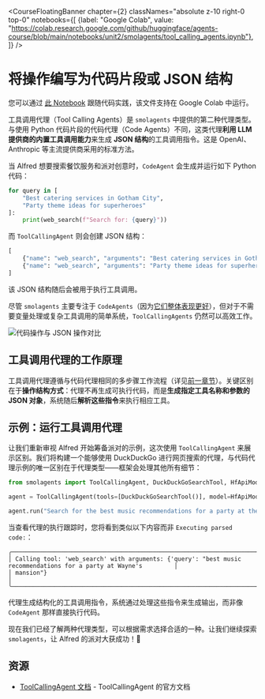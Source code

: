 <CourseFloatingBanner chapter={2}
  classNames="absolute z-10 right-0 top-0"
  notebooks={[
    {label: "Google Colab", value: "https://colab.research.google.com/github/huggingface/agents-course/blob/main/notebooks/unit2/smolagents/tool_calling_agents.ipynb"},
]} />

# 将操作编写为代码片段或 JSON 结构

<Tip>
您可以通过 <a href="https://huggingface.co/agents-course/notebooks/blob/main/unit2/smolagents/tool_calling_agents.ipynb" target="_blank">此 Notebook</a> 跟随代码实践，该文件支持在 Google Colab 中运行。
</Tip>

工具调用代理（Tool Calling Agents）是 `smolagents` 中提供的第二种代理类型。与使用 Python 代码片段的代码代理（Code Agents）不同，这类代理**利用 LLM 提供商的内置工具调用能力**来生成 **JSON 结构**的工具调用指令。这是 OpenAI、Anthropic 等主流提供商采用的标准方法。

当 Alfred 想要搜索餐饮服务和派对创意时，`CodeAgent` 会生成并运行如下 Python 代码：

```python
for query in [
    "Best catering services in Gotham City", 
    "Party theme ideas for superheroes"
]:
    print(web_search(f"Search for: {query}"))
```

而 `ToolCallingAgent` 则会创建 JSON 结构：

```python
[
    {"name": "web_search", "arguments": "Best catering services in Gotham City"},
    {"name": "web_search", "arguments": "Party theme ideas for superheroes"}
]
```

该 JSON 结构随后会被用于执行工具调用。

尽管 `smolagents` 主要专注于 `CodeAgents`（因为[它们整体表现更好](https://arxiv.org/abs/2402.01030)），但对于不需要变量处理或复杂工具调用的简单系统，`ToolCallingAgents` 仍然可以高效工作。

![代码操作与 JSON 操作对比](https://huggingface.co/datasets/huggingface/documentation-images/resolve/main/transformers/code_vs_json_actions.png)

## 工具调用代理的工作原理

工具调用代理遵循与代码代理相同的多步骤工作流程（详见[前一章节](./code_agents)）。关键区别在于**操作结构方式**：代理不再生成可执行代码，而是**生成指定工具名称和参数的 JSON 对象**，系统随后**解析这些指令**来执行相应工具。

## 示例：运行工具调用代理

让我们重新审视 Alfred 开始筹备派对的示例，这次使用 `ToolCallingAgent` 来展示区别。我们将构建一个能够使用 DuckDuckGo 进行网页搜索的代理，与代码代理示例的唯一区别在于代理类型——框架会处理其他所有细节：

```python
from smolagents import ToolCallingAgent, DuckDuckGoSearchTool, HfApiModel

agent = ToolCallingAgent(tools=[DuckDuckGoSearchTool()], model=HfApiModel())

agent.run("Search for the best music recommendations for a party at the Wayne's mansion.")
```

当查看代理的执行跟踪时，您将看到类似以下内容而非 `Executing parsed code:`：

```text
╭─────────────────────────────────────────────────────────────────────────────────────────────────────────────────╮
│ Calling tool: 'web_search' with arguments: {'query': "best music recommendations for a party at Wayne's         │
│ mansion"}                                                                                                       │
╰─────────────────────────────────────────────────────────────────────────────────────────────────────────────────╯
```  

代理生成结构化的工具调用指令，系统通过处理这些指令来生成输出，而非像 `CodeAgent` 那样直接执行代码。

现在我们已经了解两种代理类型，可以根据需求选择合适的一种。让我们继续探索 `smolagents`，让 Alfred 的派对大获成功！🎉

## 资源
- [ToolCallingAgent 文档](https://huggingface.co/docs/smolagents/v1.8.1/en/reference/agents#smolagents.ToolCallingAgent) - ToolCallingAgent 的官方文档
